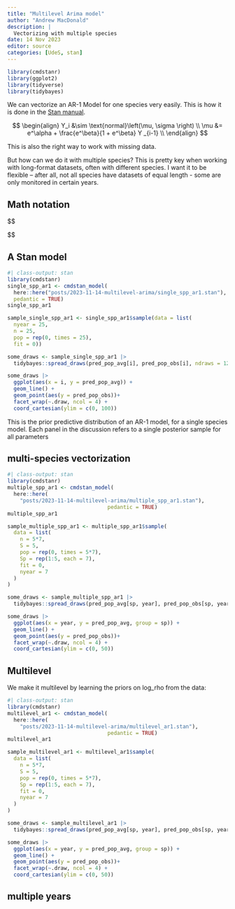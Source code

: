 ```yaml
---
title: "Multilevel Arima model"
author: "Andrew MacDonald"
description: |
  Vectorizing with multiple species
date: 14 Nov 2023
editor: source
categories: [UdeS, stan]
---
```


```r
library(cmdstanr)
library(ggplot2)
library(tidyverse)
library(tidybayes)
```

We can vectorize an AR-1 Model for one species very easily.
This is how it is done in the [Stan manual](https://mc-stan.org/docs/stan-users-guide/autoregressive.html).

$$ 
\begin{align}
Y_i &\sim \text{normal}\left(\mu, \sigma \right) \\ 
\mu &= e^\alpha + \frac{e^\beta}{1 + e^\beta} Y _{i-1} \\
\end{align}
$$

This is also the right way to work with missing data.

But how can we do it with multiple species? This is pretty key when working with long-format datasets, often with different species. I want it to be flexible -- after all, not all species have datasets of equal length - some are only monitored in certain years. 

## Math notation

$$

$$

## A Stan model 

```r
#| class-output: stan
library(cmdstanr)
single_spp_ar1 <- cmdstan_model(
  here::here("posts/2023-11-14-multilevel-arima/single_spp_ar1.stan"),
  pedantic = TRUE)
single_spp_ar1
```


```r
sample_single_spp_ar1 <- single_spp_ar1$sample(data = list(
  nyear = 25, 
  n = 25,
  pop = rep(0, times = 25), 
  fit = 0))
```


```r
some_draws <- sample_single_spp_ar1 |> 
  tidybayes::spread_draws(pred_pop_avg[i], pred_pop_obs[i], ndraws = 12)

some_draws |> 
  ggplot(aes(x = i, y = pred_pop_avg)) + 
  geom_line() + 
  geom_point(aes(y = pred_pop_obs))+ 
  facet_wrap(~.draw, ncol = 4) + 
  coord_cartesian(ylim = c(0, 100))
```

This is the prior predictive distribution of an AR-1 model, for a single species model. Each panel in the discussion refers to a single posterior sample for all parameters

## multi-species vectorization

```r
#| class-output: stan
library(cmdstanr)
multiple_spp_ar1 <- cmdstan_model(
  here::here(
    "posts/2023-11-14-multilevel-arima/multiple_spp_ar1.stan"),
                                pedantic = TRUE)
multiple_spp_ar1
```


```r
sample_multiple_spp_ar1 <- multiple_spp_ar1$sample(
  data = list(
    n = 5*7,
    S = 5,
    pop = rep(0, times = 5*7), 
    Sp = rep(1:5, each = 7),
    fit = 0,
    nyear = 7
  )
)
```

```r
some_draws <- sample_multiple_spp_ar1 |> 
  tidybayes::spread_draws(pred_pop_avg[sp, year], pred_pop_obs[sp, year], ndraws = 8)

some_draws |> 
  ggplot(aes(x = year, y = pred_pop_avg, group = sp)) + 
  geom_line() + 
  geom_point(aes(y = pred_pop_obs))+ 
  facet_wrap(~.draw, ncol = 4) + 
  coord_cartesian(ylim = c(0, 50))
```

## Multilevel

We make it multilevel by learning the priors on log_rho from the data:


```r
#| class-output: stan
library(cmdstanr)
multilevel_ar1 <- cmdstan_model(
  here::here(
    "posts/2023-11-14-multilevel-arima/multilevel_ar1.stan"),
                                pedantic = TRUE)
multilevel_ar1
```


```r
sample_multilevel_ar1 <- multilevel_ar1$sample(
  data = list(
    n = 5*7,
    S = 5,
    pop = rep(0, times = 5*7), 
    Sp = rep(1:5, each = 7),
    fit = 0,
    nyear = 7
  )
)
```

```r
some_draws <- sample_multilevel_ar1 |> 
  tidybayes::spread_draws(pred_pop_avg[sp, year], pred_pop_obs[sp, year], ndraws = 8)

some_draws |> 
  ggplot(aes(x = year, y = pred_pop_avg, group = sp)) + 
  geom_line() + 
  geom_point(aes(y = pred_pop_obs))+ 
  facet_wrap(~.draw, ncol = 4) + 
  coord_cartesian(ylim = c(0, 50))
```


## multiple years





